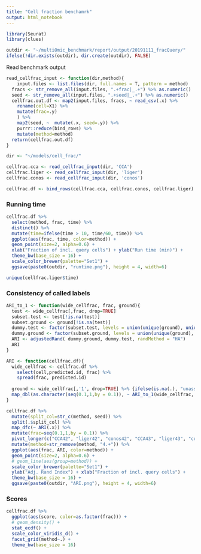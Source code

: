 ```yaml
---
title: "Cell fraction benchamrk"
output: html_notebook
---
```


```r
library(Seurat)
library(clues)

outdir <- "~/multiOmic_benchmark/report/output/20191111_fracQuery/"
ifelse(!dir.exists(outdir), dir.create(outdir), FALSE)
```

Read benchmark output
```r
read_cellfrac_input <- function(dir,method){
    input.files <- list.files(dir, full.names = T, pattern = method)
  fracs <- str_remove_all(input.files, ".+frac|_.+") %>% as.numeric()
  seed <- str_remove_all(input.files, ".+seed|_.+") %>% as.numeric()
  cellfrac.out.df <- map2(input.files, fracs, ~ read_csv(.x) %>%
    rename(cell=X1) %>%
    mutate(frac=.y)
    ) %>%
    map2(seed, ~  mutate(.x, seed=.y)) %>%
    purrr::reduce(bind_rows) %>%
    mutate(method=method)
  return(cellfrac.out.df)
}

dir <- "~/models/cell_frac/"

cellfrac.cca <- read_cellfrac_input(dir, 'CCA') 
cellfrac.liger <- read_cellfrac_input(dir, 'liger')
cellfrac.conos <- read_cellfrac_input(dir, 'conos')

cellfrac.df <- bind_rows(cellfrac.cca, cellfrac.conos, cellfrac.liger)
```

### Running time

```r
cellfrac.df %>%
  select(method, frac, time) %>%
  distinct() %>%
  mutate(time=ifelse(time > 10, time/60, time)) %>%
  ggplot(aes(frac, time, color=method)) +
  geom_point(size=2, alpha=0.6) +
  xlab("Fraction of incl. query cells") + ylab("Run time (min)") +
  theme_bw(base_size = 16) +
  scale_color_brewer(palette="Set1") +
  ggsave(paste0(outdir, "runtime.png"), height = 4, width=6)

unique(cellfrac.liger$time)
```

### Consistency of called labels

```r
ARI_to_1 <- function(wide_cellfrac, frac, ground){
  test <- wide_cellfrac[,frac, drop=TRUE] 
  subset.test <- test[!is.na(test)]
  subset.ground <- ground[!is.na(test)]
  dummy.test <- factor(subset.test, levels = union(unique(ground), unique(test))) %>% as.numeric()
  dummy.ground <- factor(subset.ground, levels = union(unique(ground), unique(test))) %>% as.numeric()
  ARI <- adjustedRand( dummy.ground, dummy.test, randMethod = "HA")
  ARI
}

ARI <- function(cellfrac.df){
  wide_cellfrac <- cellfrac.df %>% 
    select(cell,predicted.id, frac) %>%
    spread(frac, predicted.id)
  
  ground <- wide_cellfrac[,'1', drop=TRUE] %>% {ifelse(is.na(.), "unassigned", .)}
  map_dbl(as.character(seq(0.1,1,by = 0.1)), ~ ARI_to_1(wide_cellfrac, .x, ground))
}

cellfrac.df %>%
  mutate(split_col=str_c(method, seed)) %>%
  split(.$split_col) %>%
  map_dfc(~ ARI(.x)) %>%
  mutate(frac=seq(0.1,1,by = 0.1)) %>%
  pivot_longer(c("CCA42", "liger42", "conos42", "CCA43", "liger43", "conos43"), names_to = "method", values_to = "ARI") %>%
  mutate(method=str_remove(method, "4.+")) %>%
  ggplot(aes(frac, ARI, color=method)) +
  geom_point(size=2, alpha=0.6) +
  # geom_line(aes(group=method)) +
  scale_color_brewer(palette="Set1") +
  ylab("Adj. Rand Index") + xlab("Fraction of incl. query cells") +
  theme_bw(base_size = 16) +
  ggsave(paste0(outdir, "ARI.png"), height = 4, width=6)

```

### Scores
```r
cellfrac.df %>%
  ggplot(aes(score, color=as.factor(frac))) + 
  # geom_density() +
  stat_ecdf() +
  scale_color_viridis_d() +
  facet_grid(method~.) +
  theme_bw(base_size = 16)
```

